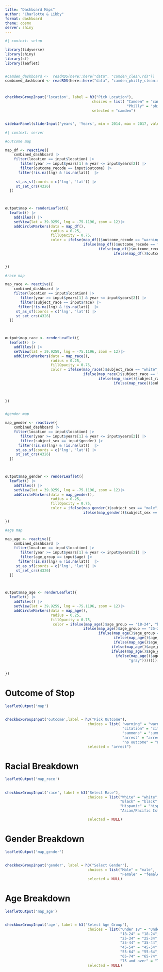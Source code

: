 ```yaml
---
title: "Dashboard Maps"
author: "Charlotte & Libby"
format: dashboard
theme: cosmo
server: shiny
---
```


```r
#| context: setup

library(tidyverse)
library(shiny)
library(sf)
library(leaflet)


#camden_dashboard <-  readRDS(here::here("data", "camden_clean.rds"))
combined_dashboard <- readRDS(here::here("data", "camden_philly_clean.rds"))

```

#  {.sidebar}

```r

checkboxGroupInput('location', label = h3("Pick Location"),
                                        choices = list( "Camden" = "camden",
                                                        "Philly" = "philly"),
                                        selected = "camden")


sidebarPanel(sliderInput('years', 'Years', min = 2014, max = 2017, value = c(2014, 2017), sep = NULL))
```


```r
#| context: server

#outcome map

map_df <- reactive({
    combined_dashboard |> 
    filter(location == input$location) |> 
       filter(year >= input$years[1] & year <= input$years[2]) |> 
       filter(outcome_recode == input$outcome) |> 
      filter(!is.na(lng) & !is.na(lat))  |> 
    
     st_as_sf(coords = c('lng', 'lat')) |> 
     st_set_crs(4326)
  })
  


output$map <- renderLeaflet({
  leaflet() |> 
    addTiles() |> 
    setView(lat = 39.9259, lng = -75.1196, zoom = 12)|> 
    addCircleMarkers(data = map_df(), 
                     radius = 0.25, 
                     fillOpacity = 0.75,
                     color = ifelse(map_df()$outcome_recode == "warning", "blue",
                                    ifelse(map_df()$outcome_recode == "citation", "orange",
                                           ifelse(map_df()$outcome_recode == "summons", "red",
                                                  ifelse(map_df()$outcome_recode == "arrest", "purple", "gray")))))
  

})

#race map

map_race <- reactive({
    combined_dashboard |> 
    filter(location == input$location) |> 
       filter(year >= input$years[1] & year <= input$years[2]) |> 
       filter(subject_race == input$race) |> 
      filter(!is.na(lng) & !is.na(lat))  |> 
     st_as_sf(coords = c('lng', 'lat')) |> 
     st_set_crs(4326)
  })
  


output$map_race <- renderLeaflet({
  leaflet() |> 
    addTiles() |> 
    setView(lat = 39.9259, lng = -75.1196, zoom = 12)|> 
    addCircleMarkers(data = map_race(), 
                     radius = 0.25, 
                     fillOpacity = 0.75,
                     color = ifelse(map_race()$subject_race == "white", "blue",
                                    ifelse(map_race()$subject_race == "black", "orange",
                                           ifelse(map_race()$subject_race == "hispanic", "red",
                                                  ifelse(map_race()$subject_race == "asian/pacific islander", "purple", "gray")))))
  
  

})


#gender map

map_gender <- reactive({
    combined_dashboard |> 
    filter(location == input$location) |> 
       filter(year >= input$years[1] & year <= input$years[2]) |> 
       filter(subject_sex == input$gender) |> 
      filter(!is.na(lng) & !is.na(lat))  |> 
     st_as_sf(coords = c('lng', 'lat')) |> 
     st_set_crs(4326)
  })
  


output$map_gender <- renderLeaflet({
  leaflet() |> 
    addTiles() |> 
    setView(lat = 39.9259, lng = -75.1196, zoom = 12)|> 
    addCircleMarkers(data = map_gender(), 
                     radius = 0.25, 
                     fillOpacity = 0.75,
                     color = ifelse(map_gender()$subject_sex == "male", "forestgreen",
                                    ifelse(map_gender()$subject_sex == "female", "orange","gray")))

})

#age map

map_age <- reactive({
    combined_dashboard |> 
    filter(location == input$location) |> 
       filter(year >= input$years[1] & year <= input$years[2]) |> 
       filter(age_group == input$age) |> 
      filter(!is.na(lng) & !is.na(lat))  |> 
     st_as_sf(coords = c('lng', 'lat')) |> 
     st_set_crs(4326)
  })
  


output$map_age <- renderLeaflet({
  leaflet() |> 
    addTiles() |> 
    setView(lat = 39.9259, lng = -75.1196, zoom = 12)|> 
    addCircleMarkers(data = map_age(), 
                     radius = 0.25, 
                     fillOpacity = 0.75,
                      color = ifelse(map_age()$age_group == "18-24", "blue",
                                    ifelse(map_age()$age_group == "25-34", "orange",
                                           ifelse(map_age()$age_group == "35-44", "red",
                                                  ifelse(map_age()$age_group == "45-54", "purple",
                                                  ifelse(map_age()$age_group == "55-64", "forestgreen",
                                                 ifelse(map_age()$age_group == "65-74", "lightblue",     
                                                 ifelse(map_age()$age_group == "75 and over", "pink",  
                                                   ifelse(map_age()$age_group == "Under 18", "yellow",     
                                                         "gray")))))))))
  

})


```

# Outcome of Stop

```r
leafletOutput('map')
```

## {.sidebar}
```r
checkboxGroupInput('outcome',label = h3("Pick Outcome"),
                                      choices = list( "warning" = "warning",
                                                      "citation" = "citation",
                                                      "summons" = "summons",
                                                      "arrest" = "arrest",
                                                      "no outcome" = "no outcome"),
                                      selected = "arrest")
```

# Racial Breakdown
```r
leafletOutput('map_race')
```

## {.sidebar}
```r
checkboxGroupInput('race', label = h3("Select Race"),
                                      choices = list("White" = "white",
                                                     "Black" = "black",
                                                     "Hispanic" = "hispanic",
                                                     "Asian/Pacific Islander" = "asian/pacific islander"),

                                      selected = NULL)

```

# Gender Breakdown
```r
leafletOutput('map_gender')
```

## {.sidebar}
```r
checkboxGroupInput('gender', label = h3("Select Gender"),
                                      choices = list("Male" = "male",
                                                     "Female" = "female"),
                                      selected = NULL)


```

# Age Breakdown
```r
leafletOutput('map_age')
```

## {.sidebar}
```r

checkboxGroupInput('age', label = h3("Select Age Group"),
                                      choices = list("Under 18" = "Under 18",
                                                     "18-24" = "18-24",
                                                     "25-34" = "25-34",
                                                     "35-44" = "35-44",
                                                     "45-54" = "45-54",
                                                     "55-64" = "55-64",
                                                     "65-74" = "65-74",
                                                     "75 and over" = "75 and over"),
                                      selected = NULL)

```

